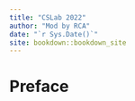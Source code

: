 ```yaml
--- 
title: "CSLab 2022"
author: "Mod by RCA"
date: "`r Sys.Date()`"
site: bookdown::bookdown_site
---
```


# Preface {.unnumbered}
